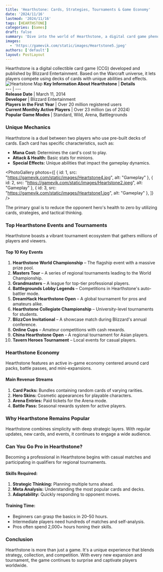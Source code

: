 ```yaml
---
title: 'Hearthstone: Cards, Strategies, Tournaments & Game Economy'
date: '2024/11/16'
lastmod: '2024/11/16'
tags: [HEARTHSTONE]
categories: [Games]
draft: false
summary: 'Dive into the world of Hearthstone, a digital card game phenomenon. Discover its unique mechanics, thriving esports scene, and vibrant in-game economy.'
images:
  - 'https://gamevik.com/static/images/Heartstone5.jpeg'
authors: ['default']
layout: PostLayout
---
```

Hearthstone is a digital collectible card game (CCG) developed and published by Blizzard Entertainment. Based on the Warcraft universe, it lets players compete using decks of cards with unique abilities and effects.  
![Heartstone Map](https://gamevik.com/static/images/Heartstone3.jpg)
**Key Information About Hearthstone** | **Details**  
--- | ---  
**Release Date** | March 11, 2014  
**Developer** | Blizzard Entertainment  
**Players in the First Year** | Over 20 million registered users  
**Current Monthly Active Players** | Over 23 million (as of 2024)  
**Popular Game Modes** | Standard, Wild, Arena, Battlegrounds  

### Unique Mechanics  

Hearthstone is a duel between two players who use pre-built decks of cards. Each card has specific characteristics, such as:  

- **Mana Cost:** Determines the card's cost to play.  
- **Attack & Health:** Basic stats for minions.  
- **Special Effects:** Unique abilities that impact the gameplay dynamics.  

<PhotoGallery
  photos={[
    { id: 1, src: "https://gamevik.com/static/images/Heartstone4.jpg", alt: "Gameplay" },
    { id: 2, src: "https://gamevik.com/static/images/Heartstone2.jpeg", alt: "Gameplay" },
    { id: 3, src: "https://gamevik.com/static/images/Heartstone1.jpg", alt: "Gameplay" },
  ]}
/>

The primary goal is to reduce the opponent hero's health to zero by utilizing cards, strategies, and tactical thinking.  

### Top Hearthstone Events and Tournaments  

Hearthstone boasts a vibrant tournament ecosystem that gathers millions of players and viewers.  

#### **Top 10 Key Events**  

1. **Hearthstone World Championship** – The flagship event with a massive prize pool.  
2. **Masters Tour** – A series of regional tournaments leading to the World Championship.  
3. **Grandmasters** – A league for top-tier professional players.  
4. **Battlegrounds Lobby Legends** – Competitions in Hearthstone's auto-battler mode.  
5. **DreamHack Hearthstone Open** – A global tournament for pros and amateurs alike.  
6. **Hearthstone Collegiate Championship** – University-level tournaments for students.  
7. **BlizzCon Invitational** – A showcase match during Blizzard's annual conference.  
8. **Online Cups** – Amateur competitions with cash rewards.  
9. **China Hearthstone Open** – A regional tournament for Asian players.  
10. **Tavern Heroes Tournament** – Local events for casual players.  

### Hearthstone Economy  

Hearthstone features an active in-game economy centered around card packs, battle passes, and mini-expansions.  

#### **Main Revenue Streams**  
1. **Card Packs:** Bundles containing random cards of varying rarities.  
2. **Hero Skins:** Cosmetic appearances for playable characters.  
3. **Arena Entries:** Paid tickets for the Arena mode.  
4. **Battle Pass:** Seasonal rewards system for active players.  

### Why Hearthstone Remains Popular  

Hearthstone combines simplicity with deep strategic layers. With regular updates, new cards, and events, it continues to engage a wide audience.  

### Can You Go Pro in Hearthstone?  

Becoming a professional in Hearthstone begins with casual matches and participating in qualifiers for regional tournaments.  

#### **Skills Required:**  
1. **Strategic Thinking:** Planning multiple turns ahead.  
2. **Meta Analysis:** Understanding the most popular cards and decks.  
3. **Adaptability:** Quickly responding to opponent moves.  

#### **Training Time:**  
- Beginners can grasp the basics in 20–50 hours.  
- Intermediate players need hundreds of matches and self-analysis.  
- Pros often spend 2,000+ hours honing their skills.  

### Conclusion  

Hearthstone is more than just a game. It's a unique experience that blends strategy, collection, and competition. With every new expansion and tournament, the game continues to surprise and captivate players worldwide.  
